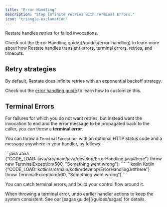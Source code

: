 ```yaml
---
title: "Error Handling"
description: "Stop infinite retries with Terminal Errors."
icon: "triangle-exclamation"
---
```


Restate handles retries for failed invocations.

<Info>
    Check out the [Error Handling guide](/guides/error-handling) to learn more about how Restate handles transient errors, terminal errors, retries, and timeouts.
</Info>

## Retry strategies
By default, Restate does infinite retries with an exponential backoff strategy.

Check out the [error handling guide](/guides/error-handling) to learn how to customize this. 

## Terminal Errors

For failures for which you do not want retries, but instead want the invocation to end and the error message
to be propagated back to the caller, you can throw a **terminal error**.

You can throw a `TerminalException` with an optional HTTP status code and a message anywhere in your handler, as follows:

<CodeGroup>
```java Java {"CODE_LOAD::java/src/main/java/develop/ErrorHandling.java#here"} 
throw new TerminalException(500, "Something went wrong");
```
```kotlin Kotlin {"CODE_LOAD::kotlin/src/main/kotlin/develop/ErrorHandling.kt#here"} 
throw TerminalException(500, "Something went wrong")
```
</CodeGroup>

You can catch terminal errors, and build your control flow around it.

<Info>
    When throwing a terminal error, undo earlier handler actions to keep the system consistent. See our [sagas guide](/guides/sagas) for details.
</Info>